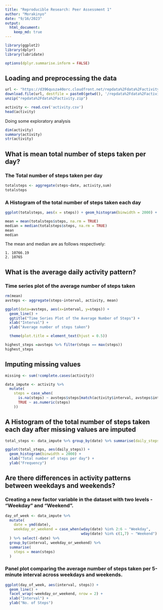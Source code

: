 ```yaml
---
title: "Reproducible Research: Peer Assessment 1"
author: "Morakinyo"
date: "9/16/2023"
output: 
  html_document:
    keep_md: true
---
```


```r
library(ggplot2)
library(dplyr)
library(lubridate)

options(dplyr.summarise.inform = FALSE)
```
## Loading and preprocessing the data

```r
url <- "https://d396qusza40orc.cloudfront.net/repdata%2Fdata%2Factivity.zip"
download.file(url, destfile = paste0(getwd(), '/repdata%2Fdata%2Factivity.zip'))
unzip("repdata%2Fdata%2Factivity.zip")

activity <- read.csv('activity.csv')
head(activity)
```


Doing some exploratory analysis

```r
dim(activity)
summary(activity)
str(activity)
```


## What is mean total number of steps taken per day?

### The Total number of steps taken per day

```r
totalsteps <- aggregate(steps~date, activity,sum)
totalsteps
```

### A Histogram of the total number of steps taken each day
```r
ggplot(totalsteps, aes(x = steps)) + geom_histogram(binwidth = 2000) + xlab("Total number of steps per day") + ylab("Frequency")
```

```r
mean = mean(totalsteps$steps, na.rm = TRUE)
median = median(totalsteps$steps, na.rm = TRUE)
mean
median
```

The mean and median are as follows respectively:

    1. 10766.19
    2. 10765

## What is the average daily activity pattern?

### Time series plot of the average number of steps taken

```r
rm(mean)
avsteps <- aggregate(steps~interval, activity, mean)

ggplot(data=avsteps, aes(x=interval, y=steps)) +
  geom_line() +
  ggtitle("Time Series Plot of the Average Number of Steps") +
  xlab("Interval") + 
  ylab("Average number of steps taken")

  theme(plot.title = element_text(hjust = 0.5))
```

```r
highest_steps =avsteps %>% filter(steps == max(steps))
highest_steps
```

## Imputing missing values

```r
missing <- sum(!complete.cases(activity))
```

```r
data_impute <- activity %>%
  mutate(
    steps = case_when(
      is.na(steps) ~ avsteps$steps[match(activity$interval, avsteps$interval)],      
      TRUE ~ as.numeric(steps)
    ))
```


## A Histogram of the total number of steps taken each day after missing values are imputed

```r
total_steps <- data_impute %>% group_by(date) %>% summarise(daily_steps = sum(steps))

ggplot(total_steps, aes(daily_steps)) + 
  geom_histogram(binwidth = 2000) + 
  xlab("Total number of steps per day") + 
  ylab("Frequency")
```

## Are there differences in activity patterns between weekdays and weekends?

### Creating a new factor variable in the dataset with two levels - "Weekday" and "Weekend".

```r
day_of_week <- data_impute %>%
  mutate(
    date = ymd(date),
    weekday_or_weekend = case_when(wday(date) %in% 2:6 ~ "Weekday",
                                   wday(date) %in% c(1,7) ~ "Weekend")
  ) %>% select(-date) %>%
  group_by(interval, weekday_or_weekend) %>%
  summarise(
    steps = mean(steps)
  )
```


### Panel plot comparing the average number of steps taken per 5-minute interval across weekdays and weekends.
```r
ggplot(day_of_week, aes(interval, steps)) + 
  geom_line() + 
  facet_wrap(~weekday_or_weekend, nrow = 2) +
  xlab("Interval") + 
  ylab("No. of Steps")
```